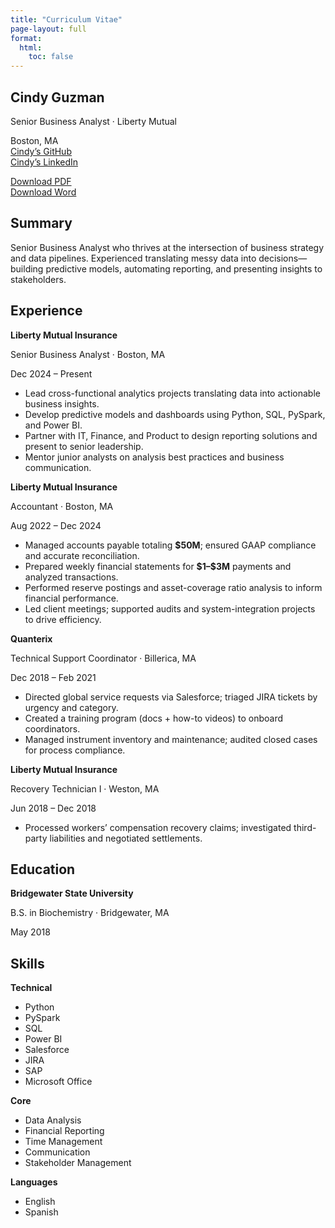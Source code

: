 ```yaml
---
title: "Curriculum Vitae"
page-layout: full
format:
  html:
    toc: false
---
```


::::::::::::::::::::::::::::: cv
:::::: cv-header
:::: cv-name
# Cindy Guzman

::: cv-role
Senior Business Analyst · Liberty Mutual
:::
::::

::: cv-contacts
Boston, MA\
[Cindy's GitHub](https://github.com/cindyrg-cloud)\
[Cindy's LinkedIn](https://www.linkedin.com/in/cindy-guzman-9299ab1b1)
:::
::::::

::: cv-downloads
[Download PDF](assets/Cindy_Guzman_CV.pdf){.cv-btn}\
[Download Word](assets/Cindy_Guzman_CV.docx){.cv-btn .ghost}
:::

## Summary

Senior Business Analyst who thrives at the intersection of business strategy and data pipelines. Experienced translating messy data into decisions—building predictive models, automating reporting, and presenting insights to stakeholders.

## Experience

:::::: cv-item
::::: cv-item-head
**Liberty Mutual Insurance**\

::: cv-sub
Senior Business Analyst · Boston, MA
:::

::: cv-dates
Dec 2024 – Present
:::
:::::

-   Lead cross-functional analytics projects translating data into actionable business insights.
-   Develop predictive models and dashboards using Python, SQL, PySpark, and Power BI.
-   Partner with IT, Finance, and Product to design reporting solutions and present to senior leadership.
-   Mentor junior analysts on analysis best practices and business communication.
::::::

:::::: cv-item
::::: cv-item-head
**Liberty Mutual Insurance**\

::: cv-sub
Accountant · Boston, MA
:::

::: cv-dates
Aug 2022 – Dec 2024
:::
:::::

-   Managed accounts payable totaling **\$50M**; ensured GAAP compliance and accurate reconciliation.
-   Prepared weekly financial statements for **\$1–\$3M** payments and analyzed transactions.
-   Performed reserve postings and asset-coverage ratio analysis to inform financial performance.
-   Led client meetings; supported audits and system-integration projects to drive efficiency.
::::::

:::::: cv-item
::::: cv-item-head
**Quanterix**\

::: cv-sub
Technical Support Coordinator · Billerica, MA
:::

::: cv-dates
Dec 2018 – Feb 2021
:::
:::::

-   Directed global service requests via Salesforce; triaged JIRA tickets by urgency and category.
-   Created a training program (docs + how-to videos) to onboard coordinators.
-   Managed instrument inventory and maintenance; audited closed cases for process compliance.
::::::

:::::: cv-item
::::: cv-item-head
**Liberty Mutual Insurance**\

::: cv-sub
Recovery Technician I · Weston, MA
:::

::: cv-dates
Jun 2018 – Dec 2018
:::
:::::

-   Processed workers’ compensation recovery claims; investigated third-party liabilities and negotiated settlements.
::::::

## Education

:::::: cv-item
::::: cv-item-head
**Bridgewater State University**\

::: cv-sub
B.S. in Biochemistry · Bridgewater, MA
:::

::: cv-dates
May 2018
:::
:::::
::::::

## Skills

::: cv-grid
**Technical**\

<ul class="cv-tags">

<li>Python</li>

<li>PySpark</li>

<li>SQL</li>

<li>Power BI</li>

<li>Salesforce</li>

<li>JIRA</li>

<li>SAP</li>

<li>Microsoft Office</li>

</ul>

**Core**\

<ul class="cv-tags">

<li>Data Analysis</li>

<li>Financial Reporting</li>

<li>Time Management</li>

<li>Communication</li>

<li>Stakeholder Management</li>

</ul>

**Languages**\

<ul class="cv-tags">

<li>English</li>

<li>Spanish</li>

</ul>
:::
:::::::::::::::::::::::::::::
